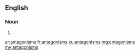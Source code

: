 ==English==

===Noun===
{{head|en}}

# {{plural of|antagonism}}

[[ar:antagonisms]]
[[fr:antagonisms]]
[[ku:antagonisms]]
[[mg:antagonisms]]
[[my:antagonisms]]